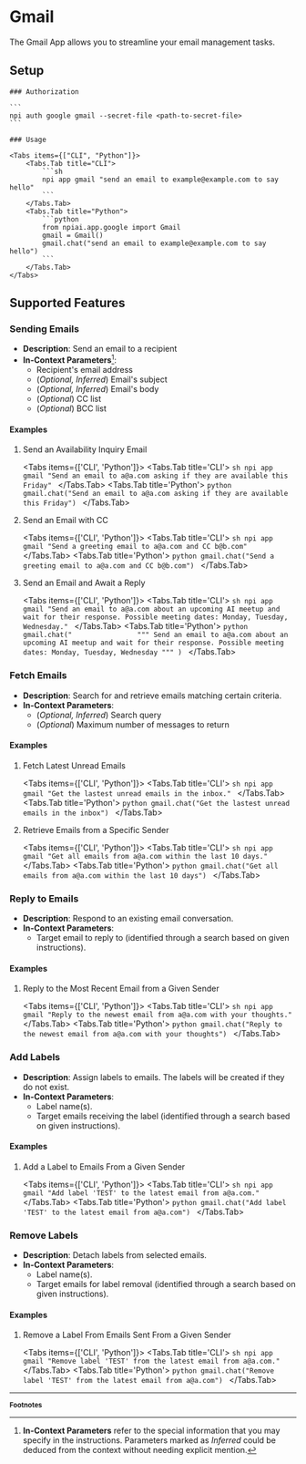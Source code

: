 
# Gmail

The Gmail App allows you to streamline your email management tasks.

## Setup

<Steps>

    ### Authorization

    ```
    npi auth google gmail --secret-file <path-to-secret-file>
    ```

    ### Usage

    <Tabs items={["CLI", "Python"]}>
        <Tabs.Tab title="CLI">
            ```sh
            npi app gmail "send an email to example@example.com to say hello"
            ```
        </Tabs.Tab>
        <Tabs.Tab title="Python">
            ```python
            from npiai.app.google import Gmail
            gmail = Gmail()
            gmail.chat("send an email to example@example.com to say hello")
            ```
        </Tabs.Tab>
    </Tabs>

</Steps>

## Supported Features

### Sending Emails

- **Description**: Send an email to a recipient
- **In-Context Parameters**[^1]:
  - Recipient's email address
  - (_Optional, Inferred_) Email's subject
  - (_Optional, Inferred_) Email's body
  - (_Optional_) CC list
  - (_Optional_) BCC list

<h4 className='examples'>Examples</h4>

1. Send an Availability Inquiry Email

    <Tabs items={['CLI', 'Python']}>
        <Tabs.Tab title='CLI'>
            ```sh
            npi app gmail "Send an email to a@a.com asking if they are available this Friday"
            ```
        </Tabs.Tab>
        <Tabs.Tab title='Python'>
            ```python
            gmail.chat("Send an email to a@a.com asking if they are available this Friday")
            ```
        </Tabs.Tab>
    </Tabs>

2. Send an Email with CC

    <Tabs items={['CLI', 'Python']}>
        <Tabs.Tab title='CLI'>
            ```sh
            npi app gmail "Send a greeting email to a@a.com and CC b@b.com"
            ```
        </Tabs.Tab>
        <Tabs.Tab title='Python'>
            ```python
            gmail.chat("Send a greeting email to a@a.com and CC b@b.com")
            ```
        </Tabs.Tab>
    </Tabs>

3. Send an Email and Await a Reply

    <Tabs items={['CLI', 'Python']}>
        <Tabs.Tab title='CLI'>
            ```sh
            npi app gmail "Send an email to a@a.com about an upcoming AI meetup and wait for their response. Possible meeting dates: Monday, Tuesday, Wednesday."
            ```
        </Tabs.Tab>
        <Tabs.Tab title='Python'>
            ```python
            gmail.chat("                """
                Send an email to a@a.com about an upcoming AI meetup and wait for their response.
                Possible meeting dates: Monday, Tuesday, Wednesday
                """
            )
            ```
        </Tabs.Tab>
    </Tabs>

### Fetch Emails

- **Description**: Search for and retrieve emails matching certain criteria.
- **In-Context Parameters**:
  - (_Optional, Inferred_) Search query
  - (_Optional_) Maximum number of messages to return

<h4 className='examples'>Examples</h4>

1. Fetch Latest Unread Emails

    <Tabs items={['CLI', 'Python']}>
        <Tabs.Tab title='CLI'>
            ```sh
            npi app gmail "Get the lastest unread emails in the inbox."
            ```
        </Tabs.Tab>
        <Tabs.Tab title='Python'>
            ```python
            gmail.chat("Get the lastest unread emails in the inbox")
            ```
        </Tabs.Tab>
    </Tabs>

2. Retrieve Emails from a Specific Sender

    <Tabs items={['CLI', 'Python']}>
        <Tabs.Tab title='CLI'>
            ```sh
            npi app gmail "Get all emails from a@a.com within the last 10 days."
            ```
        </Tabs.Tab>
        <Tabs.Tab title='Python'>
            ```python
            gmail.chat("Get all emails from a@a.com within the last 10 days")
            ```
        </Tabs.Tab>
    </Tabs>

### Reply to Emails

- **Description**: Respond to an existing email conversation.
- **In-Context Parameters**:
  - Target email to reply to (identified through a search based on given instructions).

<h4 className='examples'>Examples</h4>

1. Reply to the Most Recent Email from a Given Sender

    <Tabs items={['CLI', 'Python']}>
        <Tabs.Tab title='CLI'>
            ```sh
            npi app gmail "Reply to the newest email from a@a.com with your thoughts."
            ```
        </Tabs.Tab>
        <Tabs.Tab title='Python'>
            ```python
            gmail.chat("Reply to the newest email from a@a.com with your thoughts")
            ```
        </Tabs.Tab>
    </Tabs>


### Add Labels

- **Description**: Assign labels to emails. The labels will be created if they do not exist.
- **In-Context Parameters**:
  - Label name(s).
  - Target emails receiving the label (identified through a search based on given instructions).

<h4 className='examples'>Examples</h4>

1. Add a Label to Emails From a Given Sender

    <Tabs items={['CLI', 'Python']}>
        <Tabs.Tab title='CLI'>
            ```sh
            npi app gmail "Add label 'TEST' to the latest email from a@a.com."
            ```
        </Tabs.Tab>
        <Tabs.Tab title='Python'>
            ```python
            gmail.chat("Add label 'TEST' to the latest email from a@a.com")
            ```
        </Tabs.Tab>
    </Tabs>

### Remove Labels

- **Description**: Detach labels from selected emails.
- **In-Context Parameters**:
  - Label name(s).
  - Target emails for label removal (identified through a search based on given instructions).

<h4 className='examples'>Examples</h4>

1. Remove a Label From Emails Sent From a Given Sender

    <Tabs items={['CLI', 'Python']}>
        <Tabs.Tab title='CLI'>
            ```sh
            npi app gmail "Remove label 'TEST' from the latest email from a@a.com."
            ```
        </Tabs.Tab>
        <Tabs.Tab title='Python'>
            ```python
            gmail.chat("Remove label 'TEST' from the latest email from a@a.com")
            ```
        </Tabs.Tab>
    </Tabs>

<FeatureRequest />

---
<b><small>Footnotes</small></b>

[^1]: **In-Context Parameters** refer to the special information that you may specify in the instructions. Parameters marked as _Inferred_ could be deduced from the context without needing explicit mention.
